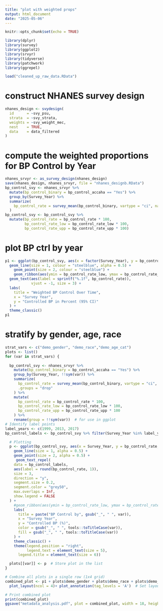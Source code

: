 ---
title: "plot with weighted props"
output: html_document
date: "2025-05-06"
---

```{r setup, include=FALSE}
knitr::opts_chunk$set(echo = TRUE)
```

```{r, warning=FALSE, message=FALSE}
library(dplyr)   
library(survey) 
library(ggplot2) 
library(srvyr)
library(tidyverse)
library(patchwork)
library(ggrepel)
```

```{r}
load("cleaned_up_raw_data.RData")
```

# construct NHANES survey design
```{r}
nhanes_design <- svydesign(
  id      = ~svy_psu,
  strata  = ~svy_strata,
  weights = ~svy_weight_mec,
  nest    = TRUE,
  data    = data_filtered
)

```

# compute the weighted proportions for BP Control by Year
```{r}
nhanes_srvyr <- as_survey_design(nhanes_design)
save(nhanes_design, nhanes_srvyr, file = "nhanes_designb.RData")
bp_control_svy <- nhanes_srvyr %>%
  mutate(bp_control_binary = bp_control_accaha == "Yes") %>%
  group_by(Survey_Year) %>%
  summarize(
    bp_control_rate = survey_mean(bp_control_binary, vartype = "ci", na.rm = TRUE)
  )
bp_control_svy <- bp_control_svy %>%
  mutate(bp_control_rate = bp_control_rate * 100,
         bp_control_rate_low = bp_control_rate_low * 100,
         bp_control_rate_upp = bp_control_rate_upp * 100)
```


# plot BP ctrl by year
```{r}
p1 <- ggplot(bp_control_svy, aes(x = factor(Survey_Year), y = bp_control_rate, group = 1)) +
  geom_line(size = 1, colour = "steelblue", alpha = 0.5) +
    geom_point(size = 2, colour = "steelblue") +
    geom_ribbon(aes(ymin = bp_control_rate_low, ymax = bp_control_rate_upp), alpha = 0.1, color = NA) +
  geom_text(aes(label = sprintf("%.1f", bp_control_rate)), 
            vjust = -1, size = 3) + 
  labs(
    title = "Weighted BP Control Over Time",
    x = "Survey Year",
    y = "Controlled BP in Percent (95% CI)"
  ) +
  theme_classic()
p1
```


# stratify by gender, age, race

```{r}
strat_vars <- c("demo_gender", "demo_race","demo_age_cat")
plots <- list()
for (var in strat_vars) {
  
  bp_control_svy <- nhanes_srvyr %>%
    mutate(bp_control_binary = bp_control_accaha == "Yes") %>%
    group_by(Survey_Year, !!sym(var)) %>%
    summarize(
      bp_control_rate = survey_mean(bp_control_binary, vartype = "ci", na.rm = TRUE),
      .groups = "drop"
    ) %>%
    mutate(
      bp_control_rate = bp_control_rate * 100,
      bp_control_rate_low = bp_control_rate_low * 100,
      bp_control_rate_upp = bp_control_rate_upp * 100
    ) %>%
    rename(group = !!sym(var))  # for use in ggplot
# Identify label points
label_years <- c(1999, 2013, 2017)
bp_control_labels <- bp_control_svy %>% filter(Survey_Year %in% label_years)

  # Plotting
  p <- ggplot(bp_control_svy, aes(x = Survey_Year, y = bp_control_rate, color = group, fill = group)) +
    geom_line(size = 1, alpha = 0.5) +
    geom_point(size = 2, alpha = 0.5) +
     geom_text_repel(
    data = bp_control_labels,
    aes(label = round(bp_control_rate, 1)),
    size = 3,
    direction = "y",
    segment.size = 0.2,
    segment.color = "grey50",
    max.overlaps = Inf,
    show.legend = FALSE
  ) +
    #geom_ribbon(aes(ymin = bp_control_rate_low, ymax = bp_control_rate_upp), alpha = 0.1, color = NA) +
    labs(
      title = paste("BP Control by", gsub("_", " ", var)),
      x = "Survey Year",
      y = "Controlled BP (%)",
      color = gsub("_", " ", tools::toTitleCase(var)),
      fill = gsub("_", " ", tools::toTitleCase(var))
    ) +
    theme_classic() +
    theme(legend.position = "right", 
          legend.text = element_text(size = 5), 
      legend.title = element_text(size = 6))

  plots[[var]] <- p  # Store plot in the list
}


```

```{r}
# Combine all plots in a single row (1x4 grid)
combined_plot <- p1 + plots$demo_gender + plots$demo_race + plots$demo_age_cat + 
  plot_layout(ncol = 4)+ plot_annotation(tag_levels = 'A')  # Set layout to have 4 plots in 1 row

# Print combined plot
print(combined_plot)
ggsave("metadata_analysis.pdf", plot = combined_plot, width = 18, height = 4, units = "in")
```

